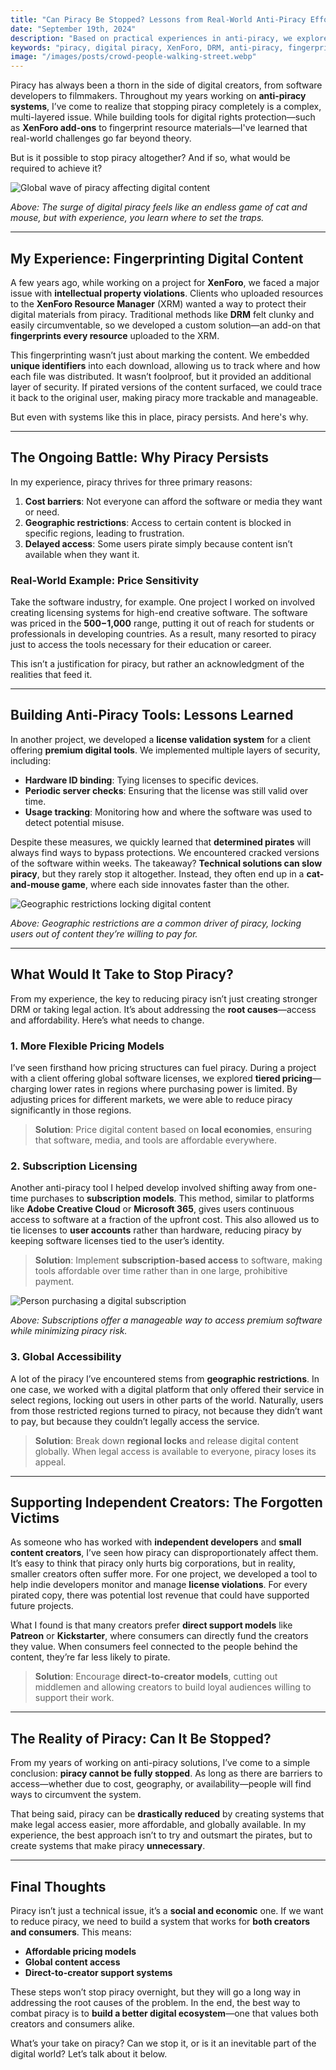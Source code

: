 ```yaml
---
title: "Can Piracy Be Stopped? Lessons from Real-World Anti-Piracy Efforts"
date: "September 19th, 2024"
description: "Based on practical experiences in anti-piracy, we explore the realistic steps and technology required to combat digital piracy."
keywords: "piracy, digital piracy, XenForo, DRM, anti-piracy, fingerprinting, intellectual property"
image: "/images/posts/crowd-people-walking-street.webp"
---
```


Piracy has always been a thorn in the side of digital creators, from software developers to filmmakers. Throughout my years working on **anti-piracy systems**, I’ve come to realize that stopping piracy completely is a complex, multi-layered issue. While building tools for digital rights protection—such as **XenForo add-ons** to fingerprint resource materials—I've learned that real-world challenges go far beyond theory.

But is it possible to stop piracy altogether? And if so, what would be required to achieve it?

<img
  src="/images/posts/crowd-people-walking-street.webp"
  alt="Global wave of piracy affecting digital content"
/>

_Above: The surge of digital piracy feels like an endless game of cat and mouse, but with experience, you learn where to set the traps._

---

## My Experience: Fingerprinting Digital Content

A few years ago, while working on a project for **XenForo**, we faced a major issue with **intellectual property violations**. Clients who uploaded resources to the **XenForo Resource Manager** (XRM) wanted a way to protect their digital materials from piracy. Traditional methods like **DRM** felt clunky and easily circumventable, so we developed a custom solution—an add-on that **fingerprints every resource** uploaded to the XRM.

This fingerprinting wasn’t just about marking the content. We embedded **unique identifiers** into each download, allowing us to track where and how each file was distributed. It wasn’t foolproof, but it provided an additional layer of security. If pirated versions of the content surfaced, we could trace it back to the original user, making piracy more trackable and manageable.

But even with systems like this in place, piracy persists. And here's why.

---

## The Ongoing Battle: Why Piracy Persists

In my experience, piracy thrives for three primary reasons:

1. **Cost barriers**: Not everyone can afford the software or media they want or need.
2. **Geographic restrictions**: Access to certain content is blocked in specific regions, leading to frustration.
3. **Delayed access**: Some users pirate simply because content isn’t available when they want it.

### Real-World Example: Price Sensitivity

Take the software industry, for example. One project I worked on involved creating licensing systems for high-end creative software. The software was priced in the **$500-$1,000** range, putting it out of reach for students or professionals in developing countries. As a result, many resorted to piracy just to access the tools necessary for their education or career.

This isn’t a justification for piracy, but rather an acknowledgment of the realities that feed it.

---

## Building Anti-Piracy Tools: Lessons Learned

In another project, we developed a **license validation system** for a client offering **premium digital tools**. We implemented multiple layers of security, including:

- **Hardware ID binding**: Tying licenses to specific devices.
- **Periodic server checks**: Ensuring that the license was still valid over time.
- **Usage tracking**: Monitoring how and where the software was used to detect potential misuse.

Despite these measures, we quickly learned that **determined pirates** will always find ways to bypass protections. We encountered cracked versions of the software within weeks. The takeaway? **Technical solutions can slow piracy**, but they rarely stop it altogether. Instead, they often end up in a **cat-and-mouse game**, where each side innovates faster than the other.

<img
  src="/images/posts/Locked_world_map_representing_geographic_restrictions.webp"
  alt="Geographic restrictions locking digital content"
/>

_Above: Geographic restrictions are a common driver of piracy, locking users out of content they’re willing to pay for._

---

## What Would It Take to Stop Piracy?

From my experience, the key to reducing piracy isn’t just creating stronger DRM or taking legal action. It’s about addressing the **root causes**—access and affordability. Here’s what needs to change.

### 1. **More Flexible Pricing Models**

I’ve seen firsthand how pricing structures can fuel piracy. During a project with a client offering global software licenses, we explored **tiered pricing**—charging lower rates in regions where purchasing power is limited. By adjusting prices for different markets, we were able to reduce piracy significantly in those regions.

> **Solution**: Price digital content based on **local economies**, ensuring that software, media, and tools are affordable everywhere.

### 2. **Subscription Licensing**

Another anti-piracy tool I helped develop involved shifting away from one-time purchases to **subscription models**. This method, similar to platforms like **Adobe Creative Cloud** or **Microsoft 365**, gives users continuous access to software at a fraction of the upfront cost. This also allowed us to tie licenses to **user accounts** rather than hardware, reducing piracy by keeping software licenses tied to the user’s identity.

> **Solution**: Implement **subscription-based access** to software, making tools affordable over time rather than in one large, prohibitive payment.

<img
  src="/images/posts/person_buying_subscription_off_apple_iphone.jpg"
  alt="Person purchasing a digital subscription"
/>

_Above: Subscriptions offer a manageable way to access premium software while minimizing piracy risk._

### 3. **Global Accessibility**

A lot of the piracy I’ve encountered stems from **geographic restrictions**. In one case, we worked with a digital platform that only offered their service in select regions, locking out users in other parts of the world. Naturally, users from those restricted regions turned to piracy, not because they didn’t want to pay, but because they couldn’t legally access the service.

> **Solution**: Break down **regional locks** and release digital content globally. When legal access is available to everyone, piracy loses its appeal.

---

## Supporting Independent Creators: The Forgotten Victims

As someone who has worked with **independent developers** and **small content creators**, I’ve seen how piracy can disproportionately affect them. It’s easy to think that piracy only hurts big corporations, but in reality, smaller creators often suffer more. For one project, we developed a tool to help indie developers monitor and manage **license violations**. For every pirated copy, there was potential lost revenue that could have supported future projects.

What I found is that many creators prefer **direct support models** like **Patreon** or **Kickstarter**, where consumers can directly fund the creators they value. When consumers feel connected to the people behind the content, they’re far less likely to pirate.

> **Solution**: Encourage **direct-to-creator models**, cutting out middlemen and allowing creators to build loyal audiences willing to support their work.

---

## The Reality of Piracy: Can It Be Stopped?

From my years of working on anti-piracy solutions, I’ve come to a simple conclusion: **piracy cannot be fully stopped**. As long as there are barriers to access—whether due to cost, geography, or availability—people will find ways to circumvent the system.

That being said, piracy can be **drastically reduced** by creating systems that make legal access easier, more affordable, and globally available. In my experience, the best approach isn’t to try and outsmart the pirates, but to create systems that make piracy **unnecessary**.

---

## Final Thoughts

Piracy isn’t just a technical issue, it’s a **social and economic** one. If we want to reduce piracy, we need to build a system that works for **both creators and consumers**. This means:

- **Affordable pricing models**
- **Global content access**
- **Direct-to-creator support systems**

These steps won’t stop piracy overnight, but they will go a long way in addressing the root causes of the problem. In the end, the best way to combat piracy is to **build a better digital ecosystem**—one that values both creators and consumers alike.

What’s your take on piracy? Can we stop it, or is it an inevitable part of the digital world? Let’s talk about it below.
